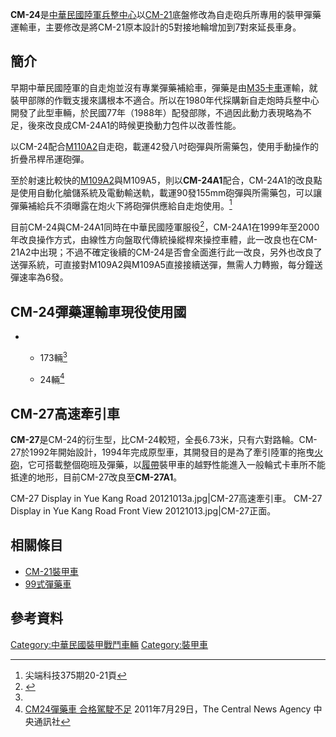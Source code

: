 {{noteTA
|1=zh-hans:毫米;zh-hk:毫米;zh-tw:公釐;
|2=zh-hans:米;zh-hk:米;zh-tw:公尺;
|3=zh-hans:坦克;zh-hk:坦克;zh-tw:戰車;
|4=zh-hans:主战坦克;zh-hk:主戰坦克;zh-tw:主力戰車;
}}
{{Infobox Weapon
|name=CM-24彈藥運輸車
|image=File:CM-24 Display in Yue Kang Road 20121013a2.jpg
|image_size=300px
|caption=CM-24彈藥運輸車 
|origin={{ROC}}
|type=彈藥運補車
<!-- 種類選擇 -->
|is_ranged=
|is_bladed=
|is_explosive=
|is_artillery=
|is_vehicle=yes
|is_missile=yes
|is_UK=
<!-- 服役記錄 -->
|service=1988 - 
|used_by={{ROC}}陸軍、海軍陸戰隊
|wars= 
<!-- 生產歷史 -->
|designer=[[陸軍兵工整備發展中心|陸軍兵工整備發展中心]]
|design_date=
|manufacturer=
|unit_cost=
|production_date=
|number= 200<ref name="CM-24彈藥運輸車"/><ref>{{Cite news |url=https://tw.news.yahoo.com/%E5%9C%8B%E9%98%B2%E9%83%A8-%E7%94%B2%E8%BB%8A%E9%A7%95%E9%A7%9B%E5%85%B5%E4%B8%8D%E8%B6%B3%E6%AD%A3%E6%94%B9%E5%96%84-161008652.html |title=國防部：甲車駕駛兵不足正改善 |accessdate=2021-12-30 |language=zh-TW |archive-date=2021-12-30 |archive-url=https://web.archive.org/web/20211230050630/https://tw.news.yahoo.com/%E5%9C%8B%E9%98%B2%E9%83%A8-%E7%94%B2%E8%BB%8A%E9%A7%95%E9%A7%9B%E5%85%B5%E4%B8%8D%E8%B6%B3%E6%AD%A3%E6%94%B9%E5%96%84-161008652.html }}</ref>
|variants=
<!-- 基本規格 -->
|spec_label=
|weight=19.17噸（CM-24）<br />22.5噸（CM-24A1）
|length=7.12米
|part_length= 
|width=3.12米
|height=3.12米
|diameter=
|crew=6人
<!-- 投射武器規格 --> 
|cartridge= 
|caliber=
|action= 
|rate= 
|velocity= 
|range= 
|max_range= 
|feed= 
|sights= 
<!-- 火炮規格 -->
|breech=
|recoil=
|carriage=
|elevation=
|traverse=
<!-- 刃器規格 --> 
|blade_type=
|hilt_type=
|sheath_type=
|head_type=
|haft_type=
<!-- 爆炸物內填炸藥規格 --> 
|filling=
|filling_weight=
|detonation=
|yield=
<!-- 車輛／飛彈 規格 -->
|armour=
|primary_armament=1挺[[白朗寧M2重機槍|白朗寧M2重機槍]]（備彈2000發）
|secondary_armament=
|engine=[[康明斯|康明斯]]LTA-10C 6V柴油發動機
|engine_power=325匹馬力
|transmission=
|payload_capacity=40發8吋（203公厘）砲彈或90發155公厘公厘砲彈，及附屬發射藥包
|fuel_capacity= 144加崙
|pw_ratio=
|suspension=
|clearance=
|vehicle_range=400公里（CM-24）<br />416公里（CM-24A1）
|speed= 60公里/小時
|guidance=
}}

'''CM-24'''是[[中華民國陸軍|中華民國陸軍]][[陸軍兵工整備發展中心|兵整中心]]以[[CM-21|CM-21]]底盤修改為自走砲兵所專用的裝甲彈藥運輸車，主要修改是將CM-21原本設計的5對接地輪增加到7對來延長車身。

==簡介==
早期中華民國陸軍的自走炮並沒有專業彈藥補給車，彈藥是由[[M35卡車|M35卡車]]運輸，就裝甲部隊的作戰支援來講根本不適合。所以在1980年代採購新自走炮時兵整中心開發了此型車輛，於民國77年（1988年）配發部隊，不過因此動力表現略為不足，後來改良成CM-24A1的時候更換動力包件以改善性能。

以CM-24配合[[M110自走炮|M110A2]]自走砲，載運42發八吋砲彈與所需藥包，使用手動操作的折疊吊桿吊運砲彈。

至於射速比較快的[[M109自走砲|M109A2]]與M109A5，則以'''CM-24A1'''配合，CM-24A1的改良點是使用自動化艙儲系統及電動輸送軌，載運90發155mm砲彈與所需藥包，可以讓彈藥補給兵不須曝露在炮火下將砲彈供應給自走炮使用。<ref>尖端科技375期20-21頁</ref>

目前CM-24與CM-24A1同時在中華民國陸軍服役<ref>{{Cite news |url=https://tw.news.yahoo.com/cm24%E5%BD%88%E8%97%A5%E8%BB%8A-%E5%90%88%E6%A0%BC%E9%A7%95%E9%A7%9B%E4%B8%8D%E8%B6%B3-111216501.html |title=CM24彈藥車 合格駕駛不足 |accessdate=2021-12-30 |language=zh-TW |archive-date=2019-10-24 |archive-url=https://web.archive.org/web/20191024030909/https://tw.news.yahoo.com/cm24%E5%BD%88%E8%97%A5%E8%BB%8A-%E5%90%88%E6%A0%BC%E9%A7%95%E9%A7%9B%E4%B8%8D%E8%B6%B3-111216501.html }}</ref>，CM-24A1在1999年至2000年改良操作方式，由線性方向盤取代傳統操縱桿來操控車體，此一改良也在CM-21A2中出現；不過不確定後續的CM-24是否會全面進行此一改良，另外也改良了送彈系統，可直接對M109A2與M109A5直接接續送彈，無需人力轉搬，每分鐘送彈速率為6發。

== CM-24彈藥運輸車現役使用國==
* {{ROC}}
** {{ROCA}} 173輛<ref name="CM-24彈藥運輸車"/>
** {{ROCMC}} 24輛<ref name="CM-24彈藥運輸車">[https://tw.news.yahoo.com/cm24%E5%BD%88%E8%97%A5%E8%BB%8A-%E5%90%88%E6%A0%BC%E9%A7%95%E9%A7%9B%E4%B8%8D%E8%B6%B3-111216501.html CM24彈藥車 合格駕駛不足] {{Wayback|url=https://tw.news.yahoo.com/cm24%E5%BD%88%E8%97%A5%E8%BB%8A-%E5%90%88%E6%A0%BC%E9%A7%95%E9%A7%9B%E4%B8%8D%E8%B6%B3-111216501.html |date=20191024030909 }}2011年7月29日，The Central News Agency 中央通訊社</ref>

== CM-27高速牽引車 ==
'''CM-27'''是CM-24的衍生型，比CM-24較短，全長6.73米，只有六對路輪。CM-27於1992年開始設計，1994年完成原型車，其開發目的是為了牽引陸軍的拖曳[[火砲|火砲]]，它可搭載整個砲班及彈藥，以[[履帶|履帶]]裝甲車的越野性能進入一般輪式卡車所不能抵達的地形，目前CM-27改良至'''CM-27A1'''。
<Gallery>
CM-27 Display in Yue Kang Road 20121013a.jpg|CM-27高速牽引車。
CM-27 Display in Yue Kang Road Front View 20121013.jpg|CM-27正面。
</Gallery>

== 相關條目 ==
* [[CM-21裝甲車|CM-21裝甲車]]
* [[99式彈藥車|99式彈藥車]]

== 參考資料 ==
<references/>

{{中華民國國防工業}}
{{中華民國陸軍軍備}}
{{中華民國研製的裝甲車}}

[[Category:中華民國裝甲戰鬥車輛|Category:中華民國裝甲戰鬥車輛]]
[[Category:裝甲車|Category:裝甲車]]